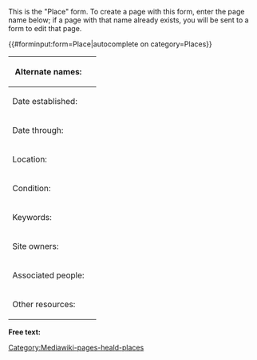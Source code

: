 <noinclude>
This is the "Place" form.
To create a page with this form, enter the page name below;
if a page with that name already exists, you will be sent to a form to edit that page.

{{#forminput:form=Place|autocomplete on category=Places}}
[[Category:Mediawiki-pages-heald-places]]
</noinclude><includeonly>
<div id="wikiPreview" style="display: none; padding-bottom: 25px; margin-bottom: 25px; border-bottom: 1px solid #AAAAAA;"></div>
{{{for template|Place}}}
{| class="formtable"
! Alternate names: 
| {{{field|Alternate names|input type=tokens|list|delimiter=;}}}
|-
! Date established: 
| {{Form:Date|Prefix=Established}}
|-
! Date through: 
| {{Form:Date|Prefix=Through}}
|-
! Location: 
| {{{field|Location|feeds to map=Place[Coordinates]}}}
{{Geolocation field set|Place}}
|-
! Condition: 
| {{{field|Condition}}}
|-
! Keywords: 
| {{{field|Keywords|input type=tokens|list|delimiter=;|values from category=Keywords}}}
|-
! Site owners: 
| {{{field|Site owners|input type=tokens|list|delimiter=;|values from category=People}}}
|- class="align-top"
! class="pt-3" |Associated people: 
| {{{field|Associated people|holds template}}}
|-
! Other resources: 
| {{{field|Other resources|holds template}}}
|}
{{{end template}}}
<!-- -->{{{for template|Associated person|multiple|embed in field=Place[Associated people]|add button text=Add person}}}
<!-- -->{{Associated people field set|hide-end-date}}
<!-- -->{{{end template}}}
<!-- -->{{{for template|ExternalLink|multiple|embed in field=Place[Other resources]|add button text=Add resource}}}
<!-- -->{{:Form:ExternalLink}}
<!-- -->{{{end template}}}

'''Free text:'''

{{{standard input|free text|rows=10}}}
</includeonly>
